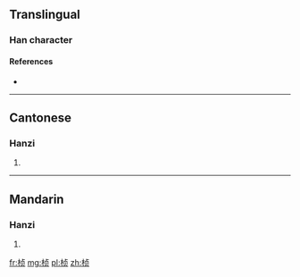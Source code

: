 {{also|楨}}
==Translingual==

===Han character===
{{Han char|rn=75|rad=木|as=06|sn=10|four=|canj=DYBO|ids=⿰木贞}}

====References====
* {{Han ref|kx=0526.211|hdz=21198.020|uh=6862|ud=26722}}

----

==Cantonese==

===Hanzi===
{{yue-hanzi|jyut=|y=jing1|tra=楨}}

# {{defn|lang=yue|sort=木06}}

----

==Mandarin==

===Hanzi===
{{cmn-hanzi|tra=楨|pin=[[zhēn]] ([[zhen1]]), [[zhēng]] ([[zheng1]])|wg=chen<sup>1</sup>, cheng<sup>1</sup>}}

# {{defn|lang=cmn|sort=木06}}

[[fr:桢]]
[[mg:桢]]
[[pl:桢]]
[[zh:桢]]